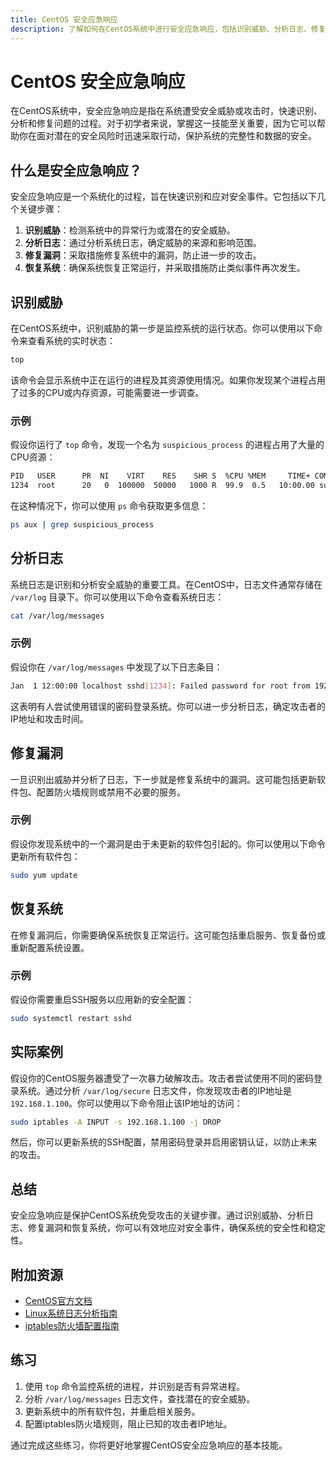 ```yaml
---
title: CentOS 安全应急响应
description: 了解如何在CentOS系统中进行安全应急响应，包括识别威胁、分析日志、修复漏洞和恢复系统。
---
```


# CentOS 安全应急响应

在CentOS系统中，安全应急响应是指在系统遭受安全威胁或攻击时，快速识别、分析和修复问题的过程。对于初学者来说，掌握这一技能至关重要，因为它可以帮助你在面对潜在的安全风险时迅速采取行动，保护系统的完整性和数据的安全。

## 什么是安全应急响应？

安全应急响应是一个系统化的过程，旨在快速识别和应对安全事件。它包括以下几个关键步骤：

1. **识别威胁**：检测系统中的异常行为或潜在的安全威胁。
2. **分析日志**：通过分析系统日志，确定威胁的来源和影响范围。
3. **修复漏洞**：采取措施修复系统中的漏洞，防止进一步的攻击。
4. **恢复系统**：确保系统恢复正常运行，并采取措施防止类似事件再次发生。

## 识别威胁

在CentOS系统中，识别威胁的第一步是监控系统的运行状态。你可以使用以下命令来查看系统的实时状态：

```bash
top
```

该命令会显示系统中正在运行的进程及其资源使用情况。如果你发现某个进程占用了过多的CPU或内存资源，可能需要进一步调查。

### 示例

假设你运行了 `top` 命令，发现一个名为 `suspicious_process` 的进程占用了大量的CPU资源：

```bash
PID   USER      PR  NI    VIRT    RES    SHR S  %CPU %MEM     TIME+ COMMAND
1234  root      20   0  100000  50000   1000 R  99.9  0.5   10:00.00 suspicious_process
```

在这种情况下，你可以使用 `ps` 命令获取更多信息：

```bash
ps aux | grep suspicious_process
```

## 分析日志

系统日志是识别和分析安全威胁的重要工具。在CentOS中，日志文件通常存储在 `/var/log` 目录下。你可以使用以下命令查看系统日志：

```bash
cat /var/log/messages
```

### 示例

假设你在 `/var/log/messages` 中发现了以下日志条目：

```bash
Jan  1 12:00:00 localhost sshd[1234]: Failed password for root from 192.168.1.100 port 22 ssh2
```

这表明有人尝试使用错误的密码登录系统。你可以进一步分析日志，确定攻击者的IP地址和攻击时间。

## 修复漏洞

一旦识别出威胁并分析了日志，下一步就是修复系统中的漏洞。这可能包括更新软件包、配置防火墙规则或禁用不必要的服务。

### 示例

假设你发现系统中的一个漏洞是由于未更新的软件包引起的。你可以使用以下命令更新所有软件包：

```bash
sudo yum update
```

## 恢复系统

在修复漏洞后，你需要确保系统恢复正常运行。这可能包括重启服务、恢复备份或重新配置系统设置。

### 示例

假设你需要重启SSH服务以应用新的安全配置：

```bash
sudo systemctl restart sshd
```

## 实际案例

假设你的CentOS服务器遭受了一次暴力破解攻击。攻击者尝试使用不同的密码登录系统。通过分析 `/var/log/secure` 日志文件，你发现攻击者的IP地址是 `192.168.1.100`。你可以使用以下命令阻止该IP地址的访问：

```bash
sudo iptables -A INPUT -s 192.168.1.100 -j DROP
```

然后，你可以更新系统的SSH配置，禁用密码登录并启用密钥认证，以防止未来的攻击。

## 总结

安全应急响应是保护CentOS系统免受攻击的关键步骤。通过识别威胁、分析日志、修复漏洞和恢复系统，你可以有效地应对安全事件，确保系统的安全性和稳定性。

## 附加资源

- [CentOS官方文档](https://www.centos.org/docs/)
- [Linux系统日志分析指南](https://www.linux.com/training-tutorials/linux-log-files-and-system-logging/)
- [iptables防火墙配置指南](https://www.digitalocean.com/community/tutorials/how-to-set-up-a-firewall-using-iptables-on-centos-7)

## 练习

1. 使用 `top` 命令监控系统的进程，并识别是否有异常进程。
2. 分析 `/var/log/messages` 日志文件，查找潜在的安全威胁。
3. 更新系统中的所有软件包，并重启相关服务。
4. 配置iptables防火墙规则，阻止已知的攻击者IP地址。

通过完成这些练习，你将更好地掌握CentOS安全应急响应的基本技能。